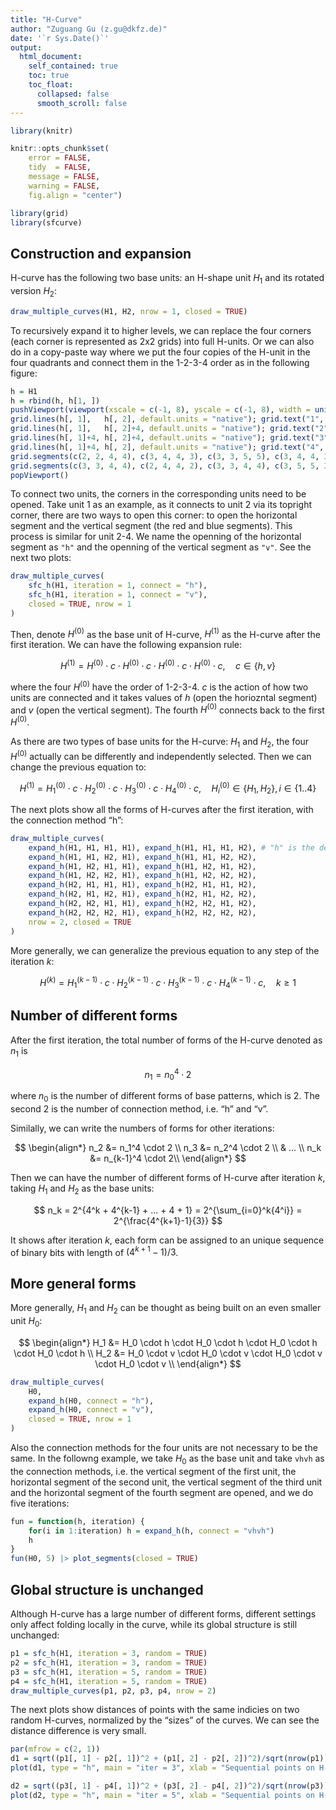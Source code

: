 ```yaml
---
title: "H-Curve"
author: "Zuguang Gu (z.gu@dkfz.de)"
date: '`r Sys.Date()`'
output: 
  html_document:
    self_contained: true
    toc: true
    toc_float:
      collapsed: false
      smooth_scroll: false
---
```


```r
library(knitr)

knitr::opts_chunk$set(
    error = FALSE,
    tidy  = FALSE,
    message = FALSE,
    warning = FALSE,
    fig.align = "center")

library(grid)
library(sfcurve)
```

## Construction and expansion

H-curve has the following two base units: an H-shape unit $H_1$ and its rotated version $H_2$:

```r
draw_multiple_curves(H1, H2, nrow = 1, closed = TRUE)
```

To recursively expand it to higher levels, we can replace the four corners
(each corner is represented as 2x2 grids) into full H-units. Or we can also
do in a copy-paste way where we put the four copies of the H-unit in the four
quadrants and connect them in the 1-2-3-4 order as in the following figure:


```r
h = H1
h = rbind(h, h[1, ])
pushViewport(viewport(xscale = c(-1, 8), yscale = c(-1, 8), width = unit(1, "snpc"), height = unit(1, "snpc")))
grid.lines(h[, 1],   h[, 2], default.units = "native"); grid.text("1", 1.5, 1.5, default.units = "native")
grid.lines(h[, 1],   h[, 2]+4, default.units = "native"); grid.text("2", 1.5, 1.5+4, default.units = "native")
grid.lines(h[, 1]+4, h[, 2]+4, default.units = "native"); grid.text("3", 1.5+4, 1.5+4, default.units = "native")
grid.lines(h[, 1]+4, h[, 2], default.units = "native"); grid.text("4", 1.5+4, 1.5, default.units = "native")
grid.segments(c(2, 2, 4, 4), c(3, 4, 4, 3), c(3, 3, 5, 5), c(3, 4, 4, 3), default.units = "native", gp = gpar(col = 2, lwd = 3))
grid.segments(c(3, 3, 4, 4), c(2, 4, 4, 2), c(3, 3, 4, 4), c(3, 5, 5, 3), default.units = "native", gp = gpar(col = 4, lwd = 3))
popViewport()
```

To connect two units, the corners in the corresponding units need to be opened.
Take unit 1 as an example, as it connects to unit 2 via its topright corner, there
are two ways to open this corner: to open the horizontal segment and the vertical segment (the red and blue segments). 
This process is similar for unit 2-4. We name the openning
of the horizontal segment as `"h"` and the openning of the vertical segment as `"v"`.
See the next two plots:


```r
draw_multiple_curves(
    sfc_h(H1, iteration = 1, connect = "h"),
    sfc_h(H1, iteration = 1, connect = "v"),
    closed = TRUE, nrow = 1
)
```

Then, denote $H^{(0)}$ as the base unit of H-curve, $H^{(1)}$ as the H-curve after the first iteration. We can have
the following expansion rule:

$$ H^{(1)} = H^{(0)} \cdot c \cdot H^{(0)} \cdot c \cdot H^{(0)} \cdot c \cdot H^{(0)} \cdot c, \quad c \in \{h, v\} $$

where the four $H^{(0)}$ have the order of 1-2-3-4. $c$ is the action of how two units are connected and it takes values of $h$ (open
the horiozntal segment) and $v$ (open the vertical segment). The fourth $H^{(0)}$ connects back to the first $H^{(0)}$.

As there are two types of base units for the H-curve: $H_1$ and $H_2$, the four $H^{(0)}$ actually can be differently and independently selected. Then
we can change the previous equation to:

$$ H^{(1)} = H_1^{(0)} \cdot c \cdot H_2^{(0)} \cdot c \cdot H_3^{(0)} \cdot c \cdot H_4^{(0)} \cdot c, \quad H_i^{(0)} \in \{H_1, H_2\}, i \in \{1..4\}$$


The next plots show all the forms of H-curves after the first iteration, with the connection method "h":

```r
draw_multiple_curves(
    expand_h(H1, H1, H1, H1), expand_h(H1, H1, H1, H2), # "h" is the default
    expand_h(H1, H1, H2, H1), expand_h(H1, H1, H2, H2),
    expand_h(H1, H2, H1, H1), expand_h(H1, H2, H1, H2),
    expand_h(H1, H2, H2, H1), expand_h(H1, H2, H2, H2),
    expand_h(H2, H1, H1, H1), expand_h(H2, H1, H1, H2),
    expand_h(H2, H1, H2, H1), expand_h(H2, H1, H2, H2),
    expand_h(H2, H2, H1, H1), expand_h(H2, H2, H1, H2),
    expand_h(H2, H2, H2, H1), expand_h(H2, H2, H2, H2),
    nrow = 2, closed = TRUE
)
```

More generally, we can generalize the previous equation to any step of the iteration $k$:

$$ H^{(k)} = H_1^{(k-1)} \cdot c \cdot H_2^{(k-1)} \cdot c \cdot H_3^{(k-1)} \cdot c \cdot H_4^{(k-1)} \cdot c, \quad k \ge 1$$

## Number of different forms

After the first iteration, the total number of forms of the H-curve denoted as $n_1$ is 

$$ n_1 = n_0^4 \cdot 2 $$

where $n_0$ is the number of different forms of base patterns, which is 2. The second 2 is the number of connection method, i.e. "h" and "v".

Similally, we can write the numbers of forms for other iterations:

$$
\begin{align*}
n_2 &= n_1^4 \cdot 2 \\
n_3 &= n_2^4 \cdot 2 \\
 & ... \\
n_k &= n_{k-1}^4 \cdot 2\\
\end{align*}
$$

Then we can have the number of different forms of H-curve after iteration $k$, taking $H_1$ and $H_2$ as the base units:

$$
n_k = 2^{4^k + 4^{k-1} + ... + 4 + 1} = 2^{\sum_{i=0}^k{4^i}} =  2^{\frac{4^{k+1}-1}{3}} 
$$


It shows after iteration $k$, each form can be assigned
to an unique sequence of binary bits with length of $(4^{k+1}-1)/3$.


## More general forms

More generally, $H_1$ and $H_2$ can be thought as being built on an even smaller unit $H_0$:

$$
\begin{align*}
H_1 &= H_0 \cdot h \cdot H_0 \cdot h \cdot H_0 \cdot h \cdot H_0 \cdot h \\
H_2 &= H_0 \cdot v \cdot H_0 \cdot v \cdot H_0 \cdot v \cdot H_0 \cdot v \\
\end{align*}
$$

```r
draw_multiple_curves(
    H0, 
    expand_h(H0, connect = "h"),
    expand_h(H0, connect = "v"),
    closed = TRUE, nrow = 1
)
```

Also the connection methods for the four units are not necessary to be the same. In the followng example, 
we take $H_0$ as the base unit and take `vhvh` as the connection methods, i.e. the vertical segment of the
first unit, the horizontal segment of the second unit, the vertical segment of the third unit and the horizontal
segment of the fourth segment are opened, and we do five iterations:

```r
fun = function(h, iteration) {
    for(i in 1:iteration) h = expand_h(h, connect = "vhvh")
    h
}
fun(H0, 5) |> plot_segments(closed = TRUE)
```

## Global structure is unchanged

Although H-curve has a large number of different forms, different settings only affect folding locally in the curve,
while its global structure is still unchanged:

```r
p1 = sfc_h(H1, iteration = 3, random = TRUE)
p2 = sfc_h(H1, iteration = 3, random = TRUE)
p3 = sfc_h(H1, iteration = 5, random = TRUE)
p4 = sfc_h(H1, iteration = 5, random = TRUE)
draw_multiple_curves(p1, p2, p3, p4, nrow = 2)
```

The next plots show distances of points with the same indicies on two random H-curves,
normalized by the "sizes" of the curves. We can see the distance difference is very small.

```r
par(mfrow = c(2, 1))
d1 = sqrt((p1[, 1] - p2[, 1])^2 + (p1[, 2] - p2[, 2])^2)/sqrt(nrow(p1))
plot(d1, type = "h", main = "iter = 3", xlab = "Sequential points on H-curve", ylab = "distance")

d2 = sqrt((p3[, 1] - p4[, 1])^2 + (p3[, 2] - p4[, 2])^2)/sqrt(nrow(p3))
plot(d2, type = "h", main = "iter = 5", xlab = "Sequential points on H-curve", ylab = "distance")
```
